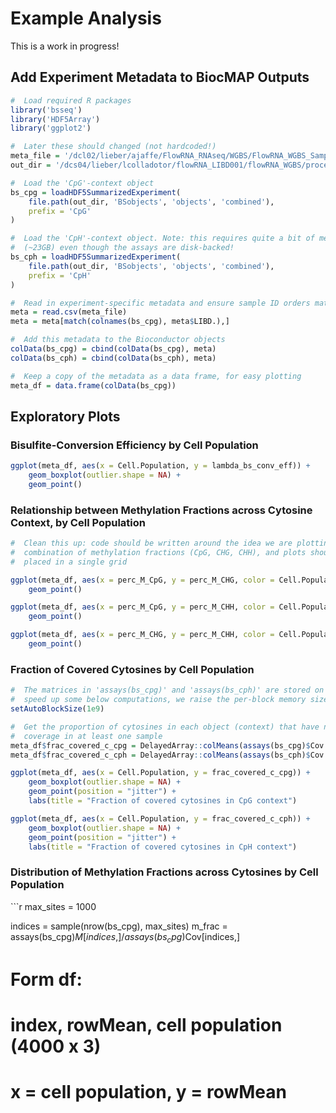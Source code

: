 # Example Analysis

This is a work in progress!

## Add Experiment Metadata to BiocMAP Outputs

```{r, eval=FALSE}
#  Load required R packages
library('bsseq')
library('HDF5Array')
library('ggplot2')

#  Later these should changed (not hardcoded!)
meta_file = '/dcl02/lieber/ajaffe/FlowRNA_RNAseq/WGBS/FlowRNA_WGBS_Sample_Information_with_Pheno_Info.csv'
out_dir = '/dcs04/lieber/lcolladotor/flowRNA_LIBD001/flowRNA_WGBS/processed-data/03_BiocMAP/BiocMAP_output'

#  Load the 'CpG'-context object
bs_cpg = loadHDF5SummarizedExperiment(
    file.path(out_dir, 'BSobjects', 'objects', 'combined'),
    prefix = 'CpG'
)

#  Load the 'CpH'-context object. Note: this requires quite a bit of memory
#  (~23GB) even though the assays are disk-backed!
bs_cph = loadHDF5SummarizedExperiment(
    file.path(out_dir, 'BSobjects', 'objects', 'combined'),
    prefix = 'CpH'
)

#  Read in experiment-specific metadata and ensure sample ID orders match
meta = read.csv(meta_file)
meta = meta[match(colnames(bs_cpg), meta$LIBD.),]

#  Add this metadata to the Bioconductor objects
colData(bs_cpg) = cbind(colData(bs_cpg), meta)
colData(bs_cph) = cbind(colData(bs_cph), meta)

#  Keep a copy of the metadata as a data frame, for easy plotting
meta_df = data.frame(colData(bs_cpg))
```

## Exploratory Plots

### Bisulfite-Conversion Efficiency by Cell Population

```{r, eval=FALSE}
ggplot(meta_df, aes(x = Cell.Population, y = lambda_bs_conv_eff)) +
    geom_boxplot(outlier.shape = NA) +
    geom_point()
```

### Relationship between Methylation Fractions across Cytosine Context, by Cell Population

```{r, eval=FALSE}
#  Clean this up: code should be written around the idea we are plotting each
#  combination of methylation fractions (CpG, CHG, CHH), and plots should be
#  placed in a single grid

ggplot(meta_df, aes(x = perc_M_CpG, y = perc_M_CHG, color = Cell.Population)) +
    geom_point()

ggplot(meta_df, aes(x = perc_M_CpG, y = perc_M_CHH, color = Cell.Population)) +
    geom_point()

ggplot(meta_df, aes(x = perc_M_CHG, y = perc_M_CHH, color = Cell.Population)) +
    geom_point()
```

### Fraction of Covered Cytosines by Cell Population

```{r "coverage_fraction", eval=FALSE}
#  The matrices in 'assays(bs_cpg)' and 'assays(bs_cph)' are stored on disk. To
#  speed up some below computations, we raise the per-block memory size
setAutoBlockSize(1e9)

#  Get the proportion of cytosines in each object (context) that have non-zero
#  coverage in at least one sample
meta_df$frac_covered_c_cpg = DelayedArray::colMeans(assays(bs_cpg)$Cov > 3)
meta_df$frac_covered_c_cph = DelayedArray::colMeans(assays(bs_cph)$Cov > 3)

ggplot(meta_df, aes(x = Cell.Population, y = frac_covered_c_cpg)) +
    geom_boxplot(outlier.shape = NA) +
    geom_point(position = "jitter") +
    labs(title = "Fraction of covered cytosines in CpG context")

ggplot(meta_df, aes(x = Cell.Population, y = frac_covered_c_cph)) +
    geom_boxplot(outlier.shape = NA) +
    geom_point(position = "jitter") +
    labs(title = "Fraction of covered cytosines in CpH context")
```

### Distribution of Methylation Fractions across Cytosines by Cell Population

```{r "methylation_fractions", eval=FALSE}
max_sites = 1000

indices = sample(nrow(bs_cpg), max_sites)
m_frac = assays(bs_cpg)$M[indices,] / assays(bs_cpg)$Cov[indices,]

#  Form df:
#
#  index, rowMean, cell population (4000 x 3)
#
#  x = cell population, y = rowMean
